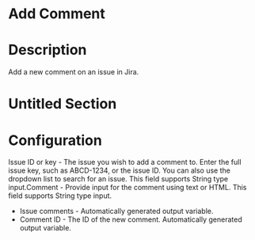 ﻿# Add Comment

# Description

Add a new comment on an issue in Jira.

# Untitled Section

# Configuration

Issue ID or key - The issue you wish to add a comment to. Enter
                            the full issue key, such as ABCD-1234, or the issue ID.
                            You can also use the dropdown list to search for an issue. This field
                            supports String type input.Comment - Provide input for the comment using text or HTML. This
                            field supports String type input.









* Issue comments - Automatically generated output variable.
* Comment ID - The ID of the new comment. Automatically generated output variable.
